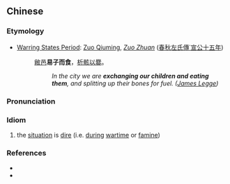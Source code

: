 ==Chinese==
{{zh-forms}}

===Etymology===
* [[w:Warring States Period|Warring States Period]]: [[w:Zuo Qiuming|Zuo Qiuming]], ''[[w:Zuo Zhuan|Zuo Zhuan]]'' ([[:zh:s:春秋左氏傳/宣公#宣公十五年|春秋左氏傳˙宣公十五年]])
*: [[敝邑]]'''易子而食'''，[[析骸以爨]]。
*:: ''In the city we are '''exchanging our children and eating them''', and splitting up their bones for fuel. ([[w:James Legge|James Legge]])''

===Pronunciation===
{{zh-pron
|m=yìzǐ'érshí
|cat=id
}}

===Idiom===
{{zh-idiom}}

# the [[situation]] is [[dire]] (i.e. [[during]] [[wartime]] or [[famine]])

===References===
* {{cite-web
|url=http://www2.iath.virginia.edu/saxon/servlet/SaxonServlet?source=xwomen/texts/chunqiu.xml&style=xwomen/xsl/dynaxml.xsl&chunk.id=d2.13&toc.depth=1&toc.id=d2.1&doc.lang=english
|title=BOOK VII. DUKE XUAN
|work=Chunqiu Zuo zhuan
|language=English
|accessdate=2011-02-27}}
* {{cite-book
|last=Lu Xun
|first=
|authorlink=w:Lu Xun
|coauthors=
|year=1918
|title=[[s:A Madman's Diary#5|A Madman's Diary]]
|publisher=
|location=
}}